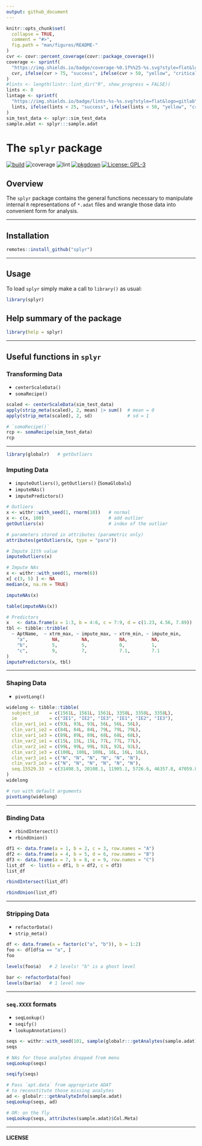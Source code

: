 ```yaml
---
output: github_document
---
```



<!-- README.md is generated from README.Rmd. Please edit that file -->


```r
knitr::opts_chunk$set(
  collapse = TRUE,
  comment = "#>",
  fig.path = "man/figures/README-"
)
cvr <- covr::percent_coverage(covr::package_coverage())
coverage <- sprintf(
  "https://img.shields.io/badge/coverage-%0.1f%%25-%s.svg?style=flat&logo=codecov",
  cvr, ifelse(cvr > 75, "success", ifelse(cvr > 50, "yellow", "critical"))
)
#lints <- length(lintr::lint_dir("R", show_progress = FALSE))
lints <- 0
lintage <- sprintf(
  "https://img.shields.io/badge/lints-%s-%s.svg?style=flat&logo=gitlab",
  lints, ifelse(lints < 25, "success", ifelse(lints < 50, "yellow", "critical"))
)
sim_test_data <- splyr::sim_test_data
sample.adat <- splyr:::sample.adat
```


# The `splyr` package

<!-- badges: start -->
[![build](https://img.shields.io/badge/build-passing-success.svg?logo=travis)](http://bitbucket.sladmin.com/projects/SV/repos/somaplyr/commits)
![coverage](`r coverage`)
![lint](`r lintage`)
[![pkgdown](https://img.shields.io/badge/pkgdown-_-critical.svg?logo=semantic-web&logoColor=red)](https://bitbucket.sladmin.com/pages/SV/somaplyr/bb-pkgdown/browse/index.html)
[![License: GPL-3](https://img.shields.io/badge/License-GPL3-blue.svg)](https://www.gnu.org/licenses/gpl-3.0)
<!-- badges: end -->


## Overview

The `splyr` package contains the general functions necessary to manipulate
internal `R` representations of `*.adat` files and wrangle those data into
convenient form for analysis.


----------------


## Installation

```r
remotes::install_github("splyr")
```


----------------


## Usage

To load `splyr` simply make a call to `library()` as usual:

```r
library(splyr)
```


## Help summary of the package

```r
library(help = splyr)
```


-------------


## Useful functions in `splyr`


### Transforming Data
* `centerScaleData()`
* `somaRecipe()`
```r
scaled <- centerScaleData(sim_test_data)
apply(strip_meta(scaled), 2, mean) |> sum()  # mean = 0
apply(strip_meta(scaled), 2, sd)             # sd = 1

# `somaRecipe()`
rcp <- somaRecipe(sim_test_data)
rcp
```

-----------


```r
library(globalr)   # getOutliers
```

### Imputing Data
* `imputeOutliers()`, `getOutliers()` (`SomaGlobals`)
* `imputeNAs()`
* `imputePredictors()`
```r
# Outliers
x <- withr::with_seed(1, rnorm(10))   # normal
x <- c(x, 100)                        # add outlier
getOutliers(x)                        # index of the outlier

# parameters stored in attributes (parametric only)
attributes(getOutliers(x, type = "para"))

# Impute 11th value
imputeOutliers(x)

# Impute NAs
x <- withr::with_seed(1, rnorm(6))
x[ c(3, 5) ] <- NA
median(x, na.rm = TRUE)

imputeNAs(x)

table(imputeNAs(x))

# Predictors
x   <- data.frame(a = 1:3, b = 4:6, c = 7:9, d = c(1.23, 4.56, 7.89))
tbl <- tibble::tribble(
  ~ AptName,  ~ xtrm_max, ~ impute_max, ~ xtrm_min, ~ impute_min,
    "a",         NA,        NA,           NA,         NA,
    "b",         5,         5,            0,          1,
    "c",         9,         7,            7.1,        7.1
)
imputePredictors(x, tbl)
```

-----------

### Shaping Data
* `pivotLong()`
```r
widelong <- tibble::tibble(
  subject_id    = c(1561L, 1561L, 1561L, 3358L, 3358L, 3358L),
  ie            = c("IE1", "IE2", "IE3", "IE1", "IE2", "IE3"),
  clin_var1_ie1 = c(93L, 93L, 93L, 56L, 56L, 56L),
  clin_var1_ie2 = c(84L, 84L, 84L, 79L, 79L, 79L),
  clin_var1_ie3 = c(89L, 89L, 89L, 68L, 68L, 68L),
  clin_var2_ie1 = c(15L, 15L, 15L, 77L, 77L, 77L),
  clin_var2_ie2 = c(99L, 99L, 99L, 92L, 92L, 92L),
  clin_var2_ie3 = c(100L, 100L, 100L, 16L, 16L, 16L),
  clin_var3_ie1 = c("N", "N", "N", "N", "N", "N"),
  clin_var3_ie3 = c("N", "N", "N", "N", "N", "N"),
  seq.15529.33  = c(31498.5, 20108.1, 11905.1, 5726.6, 46357.8, 47059.8)
)
widelong

# run with default arguments
pivotLong(widelong)
```

-----------

### Binding Data
* `rbindIntersect()`
* `rbindUnion()`
```r
df1 <- data.frame(a = 1, b = 2, c = 3, row.names = "A")
df2 <- data.frame(a = 4, b = 5, d = 6, row.names = "B")
df3 <- data.frame(a = 7, b = 8, e = 9, row.names = "C")
list_df  <- list(a = df1, b = df2, c = df3)
list_df

rbindIntersect(list_df)

rbindUnion(list_df)
```

-----------

### Stripping Data
* `refactorData()`
* `strip_meta()`
```r
df <- data.frame(a = factor(c("a", "b")), b = 1:2)
foo <- df[df$a == "a", ]
foo

levels(foo$a)   # 2 levels! "b" is a ghost level

bar <- refactorData(foo)
levels(bar$a)   # 1 level now
```

-----------

### `seq.XXXX` formats
* `seqLookup()`
* `seqify()`
* `lookupAnnotations()`
```r
seqs <- withr::with_seed(101, sample(globalr:::getAnalytes(sample.adat), 10L))
seqs

# NAs for those analytes dropped from menu
seqLookup(seqs)

seqify(seqs)

# Pass `apt.data` from appropriate ADAT
# to reconstitute those missing analytes
ad <- globalr:::getAnalyteInfo(sample.adat)
seqLookup(seqs, ad)

# OR: on the fly
seqLookup(seqs, attributes(sample.adat)$Col.Meta)
```


-------------


#### LICENSE

